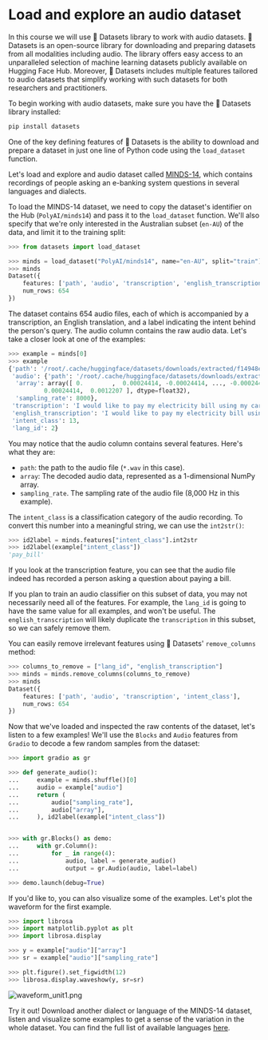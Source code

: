 # Load and explore an audio dataset

<!--  The content here is adapted from a blog post https://huggingface.co/blog/audio-datasets -->
<!--  It requires some work -->

In this course we will use 🤗 Datasets library to work with audio datasets. 🤗 Datasets is an open-source library for
downloading and preparing datasets from all modalities including audio. The library offers easy access to an unparalleled
selection of machine learning datasets publicly available on Hugging Face Hub. Moreover, 🤗 Datasets includes multiple
features tailored to audio datasets that simplify working with such datasets for both researchers and practitioners.

To begin working with audio datasets, make sure you have the 🤗 Datasets library installed:

```bash
pip install datasets
```

One of the key defining features of 🤗 Datasets is the ability to download and prepare a dataset in just one line of
Python code using the `load_dataset` function.

Let's load and explore and audio dataset called [MINDS-14](https://huggingface.co/datasets/PolyAI/minds14), which contains
recordings of people asking an e-banking system questions in several languages and dialects.

To load the MINDS-14 dataset, we need to copy the dataset's identifier on the Hub (`PolyAI/minds14`) and pass it
to the `load_dataset` function. We'll also specify that we're only interested in the Australian subset (`en-AU`) of
the data, and limit it to the training split:

```py
>>> from datasets import load_dataset

>>> minds = load_dataset("PolyAI/minds14", name="en-AU", split="train")
>>> minds
Dataset({
    features: ['path', 'audio', 'transcription', 'english_transcription', 'intent_class', 'lang_id'],
    num_rows: 654
})
```

The dataset contains 654 audio files, each of which is accompanied by a transcription, an English translation, and a label
indicating the intent behind the person's query. The audio column contains the raw audio data. Let's take a closer look
at one of the examples:

```py
>>> example = minds[0]
>>> example
{'path': '/root/.cache/huggingface/datasets/downloads/extracted/f14948e0e84be638dd7943ac36518a4cf3324e8b7aa331c5ab11541518e9368c/en-AU~PAY_BILL/response_4.wav',
 'audio': {'path': '/root/.cache/huggingface/datasets/downloads/extracted/f14948e0e84be638dd7943ac36518a4cf3324e8b7aa331c5ab11541518e9368c/en-AU~PAY_BILL/response_4.wav',
  'array': array([ 0.        ,  0.00024414, -0.00024414, ..., -0.00024414,
          0.00024414,  0.0012207 ], dtype=float32),
  'sampling_rate': 8000},
 'transcription': 'I would like to pay my electricity bill using my card can you please assist',
 'english_transcription': 'I would like to pay my electricity bill using my card can you please assist',
 'intent_class': 13,
 'lang_id': 2}
```

You may notice that the audio column contains several features. Here's what they are:
* `path`: the path to the audio file (`*.wav` in this case).
* `array`: The decoded audio data, represented as a 1-dimensional NumPy array.
* `sampling_rate`. The sampling rate of the audio file (8,000 Hz in this example).

The `intent_class` is a classification category of the audio recording. To convert this number into a meaningful string,
we can use the `int2str()`:

```py
>>> id2label = minds.features["intent_class"].int2str
>>> id2label(example["intent_class"])
'pay_bill'
```

If you look at the transcription feature, you can see that the audio file indeed has recorded a person asking a question
about paying a bill.

If you plan to train an audio classifier on this subset of data, you may not necessarily need all of the features. For example,
the `lang_id` is going to have the same value for all examples, and won't be useful. The `english_transcription` will likely
duplicate the `transcription` in this subset, so we can safely remove them.

You can easily remove irrelevant features using 🤗 Datasets' `remove_columns` method:

```py
>>> columns_to_remove = ["lang_id", "english_transcription"]
>>> minds = minds.remove_columns(columns_to_remove)
>>> minds
Dataset({
    features: ['path', 'audio', 'transcription', 'intent_class'],
    num_rows: 654
})
```

Now that we've loaded and inspected the raw contents of the dataset, let's listen to a few examples! We'll use the `Blocks`
and `Audio` features from `Gradio` to decode a few random samples from the dataset:

```py
>>> import gradio as gr

>>> def generate_audio():
...     example = minds.shuffle()[0]
...     audio = example["audio"]
...     return (
...         audio["sampling_rate"],
...         audio["array"],
...     ), id2label(example["intent_class"])


>>> with gr.Blocks() as demo:
...     with gr.Column():
...         for _ in range(4):
...             audio, label = generate_audio()
...             output = gr.Audio(audio, label=label)

>>> demo.launch(debug=True)
```

<!-- Add a Gradio demo -->

If you'd like to, you can also visualize some of the examples. Let's plot the waveform for the first example.

```py
>>> import librosa
>>> import matplotlib.pyplot as plt
>>> import librosa.display

>>> y = example["audio"]["array"]
>>> sr = example["audio"]["sampling_rate"]

>>> plt.figure().set_figwidth(12)
>>> librosa.display.waveshow(y, sr=sr)
```

![waveform_unit1.png](../../assets/img/waveform_unit1.png)

Try it out! Download another dialect or language of the MINDS-14 dataset, listen and visualize some examples to get a sense
of the variation in the whole dataset. You can find the full list of available languages [here](https://huggingface.co/datasets/PolyAI/minds14).